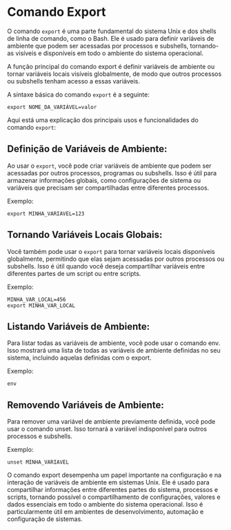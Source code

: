 # Comando Export

O comando `export` é uma parte fundamental do sistema Unix e dos shells de linha de comando, como o Bash. Ele é usado para definir variáveis de ambiente que podem ser acessadas por processos e subshells, tornando-as visíveis e disponíveis em todo o ambiente do sistema operacional.

A função principal do comando export é definir variáveis de ambiente ou tornar variáveis locais visíveis globalmente, de modo que outros processos ou subshells tenham acesso a essas variáveis.

A sintaxe básica do comando `export` é a seguinte:

`export NOME_DA_VARIÁVEL=valor`

Aqui está uma explicação dos principais usos e funcionalidades do comando `export`:

## Definição de Variáveis de Ambiente:

Ao usar o `export`, você pode criar variáveis de ambiente que podem ser acessadas por outros processos, programas ou subshells. Isso é útil para armazenar informações globais, como configurações de sistema ou variáveis que precisam ser compartilhadas entre diferentes processos.

Exemplo:

`export MINHA_VARIAVEL=123`

## Tornando Variáveis Locais Globais:

Você também pode usar o `export` para tornar variáveis locais disponíveis globalmente, permitindo que elas sejam acessadas por outros processos ou subshells. Isso é útil quando você deseja compartilhar variáveis entre diferentes partes de um script ou entre scripts.

Exemplo:

```
MINHA_VAR_LOCAL=456
export MINHA_VAR_LOCAL
```

## Listando Variáveis de Ambiente:

Para listar todas as variáveis de ambiente, você pode usar o comando env. Isso mostrará uma lista de todas as variáveis de ambiente definidas no seu sistema, incluindo aquelas definidas com o export.

Exemplo:

`env`

## Removendo Variáveis de Ambiente:

Para remover uma variável de ambiente previamente definida, você pode usar o comando unset. Isso tornará a variável indisponível para outros processos e subshells.

Exemplo:

`unset MINHA_VARIAVEL`

O comando export desempenha um papel importante na configuração e na interação de variáveis de ambiente em sistemas Unix. Ele é usado para compartilhar informações entre diferentes partes do sistema, processos e scripts, tornando possível o compartilhamento de configurações, valores e dados essenciais em todo o ambiente do sistema operacional. Isso é particularmente útil em ambientes de desenvolvimento, automação e configuração de sistemas.